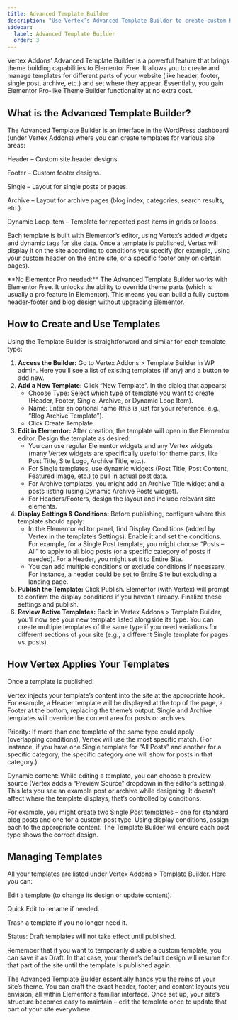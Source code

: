 ```yaml
---
title: Advanced Template Builder
description: "Use Vertex’s Advanced Template Builder to create custom Headers, Footers, Single post layouts, Archive pages, and more without Elementor Pro."
sidebar:
  label: Advanced Template Builder
  order: 3
---
```


Vertex Addons’ Advanced Template Builder is a powerful feature that brings theme building capabilities to Elementor Free. It allows you to create and manage templates for different parts of your website (like header, footer, single post, archive, etc.) and set where they appear. Essentially, you gain Elementor Pro-like Theme Builder functionality at no extra cost.

## What is the Advanced Template Builder?

The Advanced Template Builder is an interface in the WordPress dashboard (under Vertex Addons) where you can create templates for various site areas:

Header – Custom site header designs.

Footer – Custom footer designs.

Single – Layout for single posts or pages.

Archive – Layout for archive pages (blog index, categories, search results, etc.).

Dynamic Loop Item – Template for repeated post items in grids or loops.

Each template is built with Elementor’s editor, using Vertex’s added widgets and dynamic tags for site data. Once a template is published, Vertex will display it on the site according to conditions you specify (for example, using your custom header on the entire site, or a specific footer only on certain pages).

<Aside type="tip">**No Elementor Pro needed:** The Advanced Template Builder works with Elementor Free. It unlocks the ability to override theme parts (which is usually a pro feature in Elementor). This means you can build a fully custom header-footer and blog design without upgrading Elementor.</Aside>

## How to Create and Use Templates

Using the Template Builder is straightforward and similar for each template type:
<Steps>
1. **Access the Builder:** Go to Vertex Addons > Template Builder in WP admin. Here you’ll see a list of existing templates (if any) and a button to add new.
2. **Add a New Template:** Click “New Template”. In the dialog that appears:
   - Choose Type: Select which type of template you want to create (Header, Footer, Single, Archive, or Dynamic Loop Item).
   - Name: Enter an optional name (this is just for your reference, e.g., “Blog Archive Template”).
   - Click Create Template.
3. **Edit in Elementor:** After creation, the template will open in the Elementor editor. Design the template as desired:
   - You can use regular Elementor widgets and any Vertex widgets (many Vertex widgets are specifically useful for theme parts, like Post Title, Site Logo, Archive Title, etc.).
   - For Single templates, use dynamic widgets (Post Title, Post Content, Featured Image, etc.) to pull in actual post data.
   - For Archive templates, you might add an Archive Title widget and a posts listing (using Dynamic Archive Posts widget).
   - For Headers/Footers, design the layout and include relevant site elements.
4. **Display Settings & Conditions:** Before publishing, configure where this template should apply:
   - In the Elementor editor panel, find Display Conditions (added by Vertex in the template’s Settings). Enable it and set the conditions. For example, for a Single Post template, you might choose “Posts – All” to apply to all blog posts (or a specific category of posts if needed). For a Header, you might set it to Entire Site.
   - You can add multiple conditions or exclude conditions if necessary. For instance, a header could be set to Entire Site but excluding a landing page.
5. **Publish the Template:** Click Publish. Elementor (with Vertex) will prompt to confirm the display conditions if you haven’t already. Finalize these settings and publish.
6. **Review Active Templates:** Back in Vertex Addons > Template Builder, you’ll now see your new template listed alongside its type. You can create multiple templates of the same type if you need variations for different sections of your site (e.g., a different Single template for pages vs. posts).
</Steps>

## How Vertex Applies Your Templates

Once a template is published:

Vertex injects your template’s content into the site at the appropriate hook. For example, a Header template will be displayed at the top of the page, a Footer at the bottom, replacing the theme’s output. Single and Archive templates will override the content area for posts or archives.

Priority: If more than one template of the same type could apply (overlapping conditions), Vertex will use the most specific match. (For instance, if you have one Single template for “All Posts” and another for a specific category, the specific category one will show for posts in that category.)

Dynamic content: While editing a template, you can choose a preview source (Vertex adds a “Preview Source” dropdown in the editor’s settings). This lets you see an example post or archive while designing. It doesn’t affect where the template displays; that’s controlled by conditions.

<Aside>For example, you might create two Single Post templates – one for standard blog posts and one for a custom post type. Using display conditions, assign each to the appropriate content. The Template Builder will ensure each post type shows the correct design.</Aside>

## Managing Templates

All your templates are listed under Vertex Addons > Template Builder. Here you can:

Edit a template (to change its design or update content).

Quick Edit to rename if needed.

Trash a template if you no longer need it.

Status: Draft templates will not take effect until published.

Remember that if you want to temporarily disable a custom template, you can save it as Draft. In that case, your theme’s default design will resume for that part of the site until the template is published again.

The Advanced Template Builder essentially hands you the reins of your site’s theme. You can craft the exact header, footer, and content layouts you envision, all within Elementor’s familiar interface. Once set up, your site’s structure becomes easy to maintain – edit the template once to update that part of your site everywhere.

